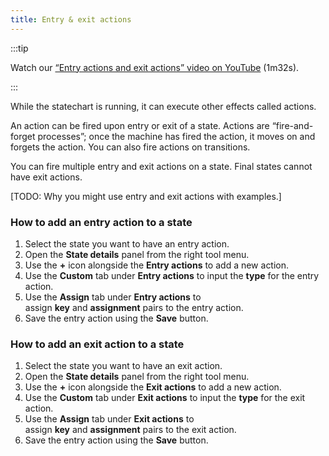 ```yaml
---
title: Entry & exit actions
---
```


:::tip

Watch our [“Entry actions and exit actions” video on YouTube](https://www.youtube.com/watch?v=GYoYZ1Dt1sA&list=PLvWgkXBB3dd4I_l-djWVU2UGPyBgKfnTQ&index=8) (1m32s).

:::

While the statechart is running, it can execute other effects called actions.

An action can be fired upon entry or exit of a state. Actions are “fire-and-forget processes”; once the machine has fired the action, it moves on and forgets the action. You can also fire actions on transitions.

You can fire multiple entry and exit actions on a state. Final states cannot have exit actions.

[TODO: Why you might use entry and exit actions with examples.]

### How to add an entry action to a state

1. Select the state you want to have an entry action.
2. Open the **State details** panel from the right tool menu.
3. Use the **+** icon alongside the **Entry actions** to add a new action.
4. Use the **Custom** tab under **Entry actions** to input the **type** for the entry action.
5. Use the **Assign** tab under **Entry actions** to assign **key** and **assignment** pairs to the entry action.
6. Save the entry action using the **Save** button.

### How to add an exit action to a state

1. Select the state you want to have an exit action.
2. Open the **State details** panel from the right tool menu.
3. Use the **+** icon alongside the **Exit actions** to add a new action.
4. Use the **Custom** tab under **Exit actions** to input the **type** for the exit action.
5. Use the **Assign** tab under **Exit actions** to assign **key** and **assignment** pairs to the exit action.
6. Save the entry action using the **Save** button.
